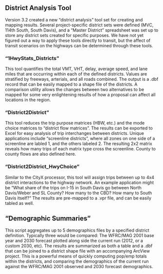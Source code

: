 ## District Analysis Tool
Version 3.2 created a new “district analysis” tool set for creating and mapping results.  Several project-specific district sets were defined (MVC, 114th South, South Davis), and a “Master District” spreadsheet was set up to store any district sets created for specific purposes.  We have not yet figured out a way to apply these tools directly to transit, but the affect of transit scenarios on the highways can be determined through these tools.

### “1HwyStats_Districts”
This tool quantifies the total VMT, VHT, delay, average speed, and lane miles that are occurring within each of the defined districts.  Values are stratified by freeways, arterials, and all roads combined.  The output is a .dbf record that can be easily mapped to a shape file of the districts.  A comparison utility allows the changes between two alternatives to be mapped for some very enlightening results of how a proposal can affect all locations in the region.

### “District2District”
This tool reduces the trip purpose matrices (HBW, etc.) and the mode choice matrices to “district flow matrices”.  The results can be exported to Excel for easy analysis of trip interchanges between districts.  Unique applications include “screenline districts”, where all zones on one side of a screenline are labled 1, and the others labeled 2.  The resulting 2x2 matrix reveals how many trips of each matrix type cross the screenline.  County to county flows are also defined here.

### “District2District_HwyChoice”
Similar to the CityX processor, this tool will assign trips between up to 4x4 district interactions to the highway network.  An example application might be “What share of the trips on I-15 in South Davis go between North Davis/Weber and SL County? How many to the CBD?  How many to South Davis itself?”  The results are pre-mapped to a .vpr file, and can be easily tabled as well.

## “Demographic Summaries”
This script aggregates up to 5 demographics files by a specified district definition.  Typically three would be compared:  The WFRC/MAG 2001 base year and 2030 forecast plotted along side the current run (2012, or a custom 2030, etc).  The results are summarized as both a table and a .dbf that can be joined to a district shape file with an accompanying ArcView project.  This is a powerful means of quickly computing pop/emp totals within the districts, and comparing the demographics of the current run against the WFRC/MAG 2001 observed and 2030 forecast demographics.



